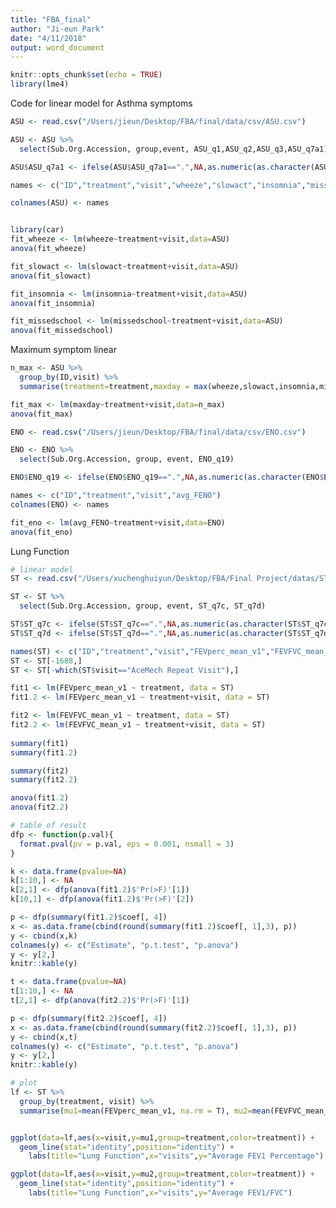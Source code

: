 ```yaml
---
title: "FBA_final"
author: "Ji-eun Park"
date: "4/11/2018"
output: word_document
---
```


```r
knitr::opts_chunk$set(echo = TRUE)
library(lme4)

```

Code for linear model for Asthma symptoms

```r
ASU <- read.csv("/Users/jieun/Desktop/FBA/final/data/csv/ASU.csv")

ASU <- ASU %>%
  select(Sub.Org.Accession, group,event, ASU_q1,ASU_q2,ASU_q3,ASU_q7a1)

ASU$ASU_q7a1 <- ifelse(ASU$ASU_q7a1==".",NA,as.numeric(as.character(ASU$ASU_q7a1)))

names <- c("ID","treatment","visit","wheeze","slowact","insomnia","missedschool")

colnames(ASU) <- names


library(car)
fit_wheeze <- lm(wheeze~treatment+visit,data=ASU)
anova(fit_wheeze)

fit_slowact <- lm(slowact~treatment+visit,data=ASU)
anova(fit_slowact)

fit_insomnia <- lm(insomnia~treatment+visit,data=ASU)
anova(fit_insomnia)

fit_missedschool <- lm(missedschool~treatment+visit,data=ASU)
anova(fit_missedschool)
```

Maximum symptom linear

```r
n_max <- ASU %>%
  group_by(ID,visit) %>%
  summarise(treatment=treatment,maxday = max(wheeze,slowact,insomnia,missedschool,na.rm=T))

fit_max <- lm(maxday~treatment+visit,data=n_max)
anova(fit_max)
```

```r
ENO <- read.csv("/Users/jieun/Desktop/FBA/final/data/csv/ENO.csv")

ENO <- ENO %>%
  select(Sub.Org.Accession, group, event, ENO_q19)

ENO$ENO_q19 <- ifelse(ENO$ENO_q19==".",NA,as.numeric(as.character(ENO$ENO_q19)))

names <- c("ID","treatment","visit","avg_FENO")
colnames(ENO) <- names

fit_eno <- lm(avg_FENO~treatment+visit,data=ENO)
anova(fit_eno)
```


Lung Function

```r
# linear model
ST <- read.csv("/Users/xuchenghuiyun/Desktop/FBA/Final Project/datas/ST.csv")

ST <- ST %>%
  select(Sub.Org.Accession, group, event, ST_q7c, ST_q7d)

ST$ST_q7c <- ifelse(ST$ST_q7c==".",NA,as.numeric(as.character(ST$ST_q7c)))
ST$ST_q7d <- ifelse(ST$ST_q7d==".",NA,as.numeric(as.character(ST$ST_q7d)))

names(ST) <- c("ID","treatment","visit","FEVperc_mean_v1","FEVFVC_mean_v1")
ST <- ST[-1688,]
ST <- ST[-which(ST$visit=="AceMech Repeat Visit"),]

fit1 <- lm(FEVperc_mean_v1 ~ treatment, data = ST)
fit1.2 <- lm(FEVperc_mean_v1 ~ treatment+visit, data = ST)

fit2 <- lm(FEVFVC_mean_v1 ~ treatment, data = ST)
fit2.2 <- lm(FEVFVC_mean_v1 ~ treatment+visit, data = ST)
  
summary(fit1)
summary(fit1.2)

summary(fit2)
summary(fit2.2)

anova(fit1.2)
anova(fit2.2)

# table of result
dfp <- function(p.val){
  format.pval(pv = p.val, eps = 0.001, nsmall = 3)
}

k <- data.frame(pvalue=NA)
k[1:10,] <- NA
k[2,1] <- dfp(anova(fit1.2)$'Pr(>F)'[1])
k[10,1] <- dfp(anova(fit1.2)$'Pr(>F)'[2])

p <- dfp(summary(fit1.2)$coef[, 4])
x <- as.data.frame(cbind(round(summary(fit1.2)$coef[, 1],3), p))
y <- cbind(x,k)
colnames(y) <- c("Estimate", "p.t.test", "p.anova")
y <- y[2,]
knitr::kable(y)

t <- data.frame(pvalue=NA)
t[1:10,] <- NA
t[2,1] <- dfp(anova(fit2.2)$'Pr(>F)'[1])

p <- dfp(summary(fit2.2)$coef[, 4])
x <- as.data.frame(cbind(round(summary(fit2.2)$coef[, 1],3), p))
y <- cbind(x,t)
colnames(y) <- c("Estimate", "p.t.test", "p.anova")
y <- y[2,]
knitr::kable(y)

# plot
lf <- ST %>%
  group_by(treatment, visit) %>%
  summarise(mu1=mean(FEVperc_mean_v1, na.rm = T), mu2=mean(FEVFVC_mean_v1, na.rm = T))


ggplot(data=lf,aes(x=visit,y=mu1,group=treatment,color=treatment)) +
  geom_line(stat="identity",position="identity") +
    labs(title="Lung Function",x="visits",y="Average FEV1 Percentage")

ggplot(data=lf,aes(x=visit,y=mu2,group=treatment,color=treatment)) +
  geom_line(stat="identity",position="identity") +
    labs(title="Lung Function",x="visits",y="Average FEV1/FVC")

```

